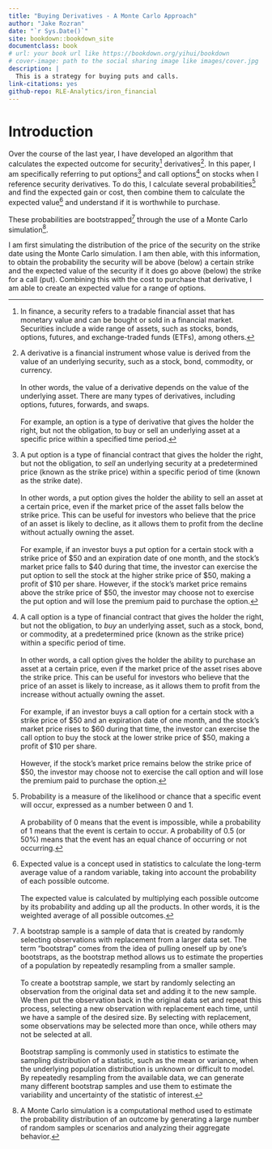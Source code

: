 ```yaml
--- 
title: "Buying Derivatives - A Monte Carlo Approach"
author: "Jake Rozran"
date: "`r Sys.Date()`"
site: bookdown::bookdown_site
documentclass: book
# url: your book url like https://bookdown.org/yihui/bookdown
# cover-image: path to the social sharing image like images/cover.jpg
description: |
  This is a strategy for buying puts and calls.
link-citations: yes
github-repo: RLE-Analytics/iron_financial
---
```


# Introduction

Over the course of the last year, I have developed an algorithm that calculates 
the expected outcome for security^[In finance, a security refers to 
a tradable financial asset that has monetary value and can be bought or sold in 
a financial market. Securities include a wide range of assets, such as stocks, 
bonds, options, futures, and exchange-traded funds (ETFs), among others.] 
derivatives^[A derivative is a financial instrument whose value is derived from 
the value of an underlying security, such as a stock, bond, commodity, or currency. 
<br><br>In other words, the value of a derivative depends on the value of the 
underlying asset. There are many types of derivatives, including options, 
futures, forwards, and swaps.<br><br>For example, an option is a type of 
derivative that gives the holder the right, but not the obligation, to buy or 
sell an underlying asset at a specific price within a specified time period.]. 
In this paper, I am specifically 
referring to put options^[A put option is a type of financial contract that 
gives the holder the right, but not the obligation, to _sell_ an underlying 
security at a predetermined price (known as the strike price) within a specific 
period of time (known as the strike date).<br><br>In other words, a put option 
gives the holder the ability to sell an asset at a certain price, even if the market 
price of the asset falls below the strike price. This can be useful for 
investors who believe that the price of an asset is likely to decline, as it 
allows them to profit from the decline without actually owning the asset.<br><br>
For example, if an investor buys a put option for a certain stock with a strike 
price of \$50 and an expiration date of one month, and the stock's market price 
falls to \$40 during that time, the investor can exercise the put option to sell 
the stock at the higher strike price of \$50, making a profit of \$10 per share. 
However, if the stock's market price remains above the strike price of 
\$50, the investor may choose not to exercise the put option and will lose the 
premium paid to purchase the option.] and call options^[A call option is a type 
of financial contract that gives the holder the right, but not the obligation, 
to _buy_ an underlying asset, such as a stock, bond, or commodity, at a 
predetermined price (known as the strike price) within a specific period of 
time.<br><br>In other words, a call option gives the holder the ability to 
purchase an asset at a certain price, even if the market price of the asset 
rises above the strike price. This can be useful for investors who believe that 
the price of an asset is likely to increase, as it allows them to profit from 
the increase without actually owning the asset.<br><br>For example, if an 
investor buys a call option for a certain stock with a strike price of \$50 and 
an expiration date of one month, and the stock's market price rises to \$60 
during that time, the investor can exercise the call option to buy the stock at 
the lower strike price of \$50, making a profit of \$10 per share.<br><br>
However, if the stock's market price remains below the strike price of \$50, the 
investor may choose not to exercise the call option and will lose the premium 
paid to purchase the option.] on stocks when I reference security derivatives. 
To do this, I 
calculate several probabilities^[Probability is a measure of the likelihood or 
chance that a specific event will occur, expressed as a number between 0 and 1.
<br><br>A probability of 0 means that the event is impossible, while a 
probability of 1 means that the event is certain to occur. A probability of 
0.5 (or 50%) means that the event has an equal chance of occurring or not 
occurring.] and find the expected gain or cost, then combine them to calculate 
the expected value^[Expected value is a concept used in statistics 
to calculate the long-term average value of a random variable, taking into 
account the probability of each possible outcome.<br><br>The expected value is 
calculated by multiplying each possible outcome by its probability and adding up 
all the products. In other words, it is the weighted average of all possible 
outcomes.] and understand if it is worthwhile to purchase. 

These probabilities are bootstrapped^[A bootstrap sample is a sample of data 
that is created by randomly selecting observations with replacement from a 
larger data set. The term "bootstrap" comes from the idea of pulling oneself up 
by one's bootstraps, as the bootstrap method allows us to estimate the 
properties of a population by repeatedly resampling from a smaller sample.
<br><br>To create a bootstrap sample, we start by randomly selecting an 
observation from the original data set and adding it to the new sample. We then 
put the observation back in the original data set and repeat this process, 
selecting a new observation with replacement each time, until we have a sample 
of the desired size. By selecting with replacement, some observations may be 
selected more than once, while others may not be selected at all.<br><br>
Bootstrap sampling is commonly used in statistics to estimate the sampling 
distribution of a statistic, such as the mean or variance, when the underlying 
population distribution is unknown or difficult to model. By repeatedly 
resampling from the available data, we can generate many different bootstrap 
samples and use them to estimate the variability and uncertainty of the 
statistic of interest.] through the use of a Monte Carlo simulation^[A Monte 
Carlo simulation is a computational method used to estimate the probability 
distribution of an outcome by generating a large number of random samples or 
scenarios and analyzing their aggregate behavior.]. 

I am first simulating the distribution of the price of the security on the 
strike date using the Monte Carlo simulation. I am then able, with this 
information, to obtain the probability the security will be above (below) a 
certain strike and the expected value of the security if it does go above 
(below) the strike for a call (put). Combining this with the cost to purchase 
that derivative, I am able to create an expected value for a range of options.